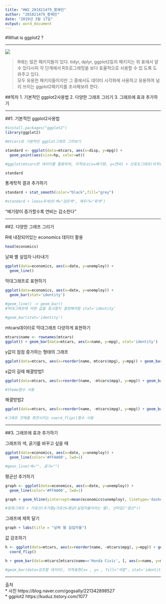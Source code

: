 ---
title: "HW2_201821479_황혜린"
author: "201821479_황혜린"
date: "2019년 3월 17일"
output: word_document
---

#What is ggplot2 ? 

***


![](/Users/hyere/Desktop/rrr.png)

>R에는 많은 패키지들이 있다. tidyr, dplyr, ggplot2등의 패키지는 위 표에서 알 수 있다시피 각 단계에서 R프로그래밍을 보다 효율적으로 사용할 수 있 도록 도와주고 있다.   
>모두 유용한 패키지들이지만 그 중에서도 데이터 시각화에 사용하고 유용하여 널리 쓰이는 ggplot2패키지를 조사해보려 한다. 


##목차 
1. 기본적인 ggplot2사용법
2. 다양한 그래프 그리기
3. 그래프에 효과 추가하기   

***



##1. 기본적인 ggplot2사용법 
```{r}
#install.packages("ggplot2")
library(ggplot2)

#mtcars로 기본적인 ggplot그래프 그려보기 

standard <- ggplot(data=mtcars, aes(x=disp, y=mpg)) +
  geom_point(aes(size=hp, color=wt))

#ggplot(mtcars란 데이터를 활용하여, 미적요소(x=배기량, y=연비) + 산포도그래프(미적요소(마력을 기준으로 점 크기를 정하고, 무게를 통해 색깔을 정하라))

standard
```

통계학적 결과 추가하기 
```{r}
standard + stat_smooth(color="black",fill="grey")

#standard + loess추세선(색="검은색", 채우기="회색")
```
"배기량이 증가할수록 연비는 감소한다"   

***

##2. 다양한 그래프 그리기 

R에 내장되어있는 economics 데이터 활용 
```{r}
head(economics)
```

날짜 별 실업자 나타내기 
```{r}
ggplot(data=economics, aes(x=date, y=unemploy)) +
  geom_line()


```

막대그래프로 표현하기 
```{r}
ggplot(data=economics, aes(x=date, y=unemploy)) +
  geom_bar(stat='identity') 
  
#geom_line() -> geom_bar()
#막대그래프에 어떤 값을 표시할지 결정해야함 stat='identity'

#geom_bar(stat='identity')

```

mtcars데이터로 막대그래프 다양하게 표현하기 
```{r}
mtcars$name <- rownames(mtcars)
ggplot() + geom_bar(data=mtcars, aes(x=name, y=mpg), stat='identity')

```

y값이 점점 증가하는 형태의 그래프 
```{r}
ggplot(data=mtcars, aes(x=reorder(name, mtcars$mpg), y=mpg)) + geom_bar(stat='identity')

```

x값이 길때 해결방법1
```{r}
ggplot(data=mtcars, aes(x=reorder(name, -mtcars$mpg), y=mpg)) + geom_bar(stat='identity') + theme(axis.text.x = element_text(angle = 90))

#theme함수 사용 
```

해결방법2
```{r}
ggplot(data=mtcars, aes(x=reorder(name, -mtcars$mpg), y=mpg)) + geom_bar(stat='identity') + coord_flip()

#그래프 전체를 회전시키는 coord_flip()함수 사용 
```

***

##3. 그래프에 효과 추가하기  

그래프의 색, 굵기를 바꾸고 싶을 때
```{r}
ggplot(data=economics, aes(x=date, y=unemploy)) +
  geom_line(color='#FFAA00', lwd=1)

#geon_line(색="", 굵기="")
```

평균선 추가하기 
```{r}
graph <- ggplot(data=economics, aes(x=date, y=unemploy)) +
  geom_line(color='#FFAA00', lwd=1)

graph + geom_hline(yintercept=mean(economics$unemploy), linetype='dashed')

#원래그래프 + 가로선(추가할y가로선=평균(실업자율이라는 열), 선타입("점선"))
```




그래프에 제목 달기 
```{r}
graph + labs(title = "날짜 별 실업자율")
```


값 강조하기 
```{r}
h <- ggplot(data=mtcars, aes(x=reorder(name, -mtcars$mpg), y=mpg)) + geom_bar(stat='identity') +
  coord_flip()

h + geom_bar(data=mtcars[mtcars$name=='Honda Civic', ], aes(x=name, y=mpg), fill='#5CBED2', stat='identity') + geom_text(aes(label=mpg), size=3, hjust=1.25, color='#FFFFFF')

#geom_bar(data=강조할 데이터), 미적표현(x= , y= , fill="색깔", stat='identity') + geom_text(미적표현(mpg값을 가져다가), 글씨크기는3, 가로로1.25떨어진 지점에 위치, 글씨색깔=하얀색)
```


***
출처   
* 사진 https://blog.naver.com/gogsally/221342898527   
* ggplot2 https://kuduz.tistory.com/1077
